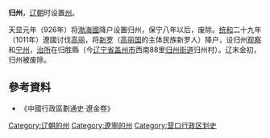 '''归州'''，[[辽朝|辽朝]]时设置[[州|州]]。

天显元年（926年）将[[渤海國|渤海國]]降户设置归州，保宁八年以后，废除。[[统和|统和]]二十九年（1011年）遼國讨伐[[高丽|高丽]]，将[[新罗|新罗]]（[[高丽国|高丽国]]的主体民族新罗人）降户，设归州[[观察|观察]]和[[宁州_(辽宁)|宁州]]，[[治所|治所]]在归胜縣（今[[辽宁省|辽宁省]][[盖州市|盖州市]]西南88里[[归州街道|归州街道]]归州村）。辽末金初，归州被废除。
==參考資料==
*《中國行政區劃通史·遼金卷》
{{辽朝行政区划|nocat}}
{{辽朝行政区划小作品}}
[[Category:辽朝的州|Category:辽朝的州]]
[[Category:遼寧的州|Category:遼寧的州]]
[[Category:营口行政区划史|Category:营口行政区划史]]